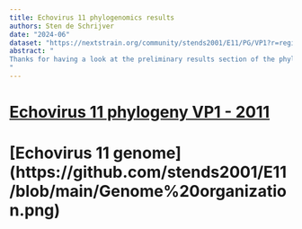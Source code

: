 ```yaml
---
title: Echovirus 11 phylogenomics results
authors: Sten de Schrijver
date: "2024-06"
dataset: "https://nextstrain.org/community/stends2001/E11/PG/VP1?r=region"
abstract: "
Thanks for having a look at the preliminary results section of the phylogenomics study I have performed on Echvirus 11!
"
---
```


# [Echovirus 11 phylogeny VP1 - 2011](https://nextstrain.org/community/stends2001/E11/PG/VP1?dmax=2011-12-31&r=region)

# [Echovirus 11 genome] (https://github.com/stends2001/E11/blob/main/Genome%20organization.png)

